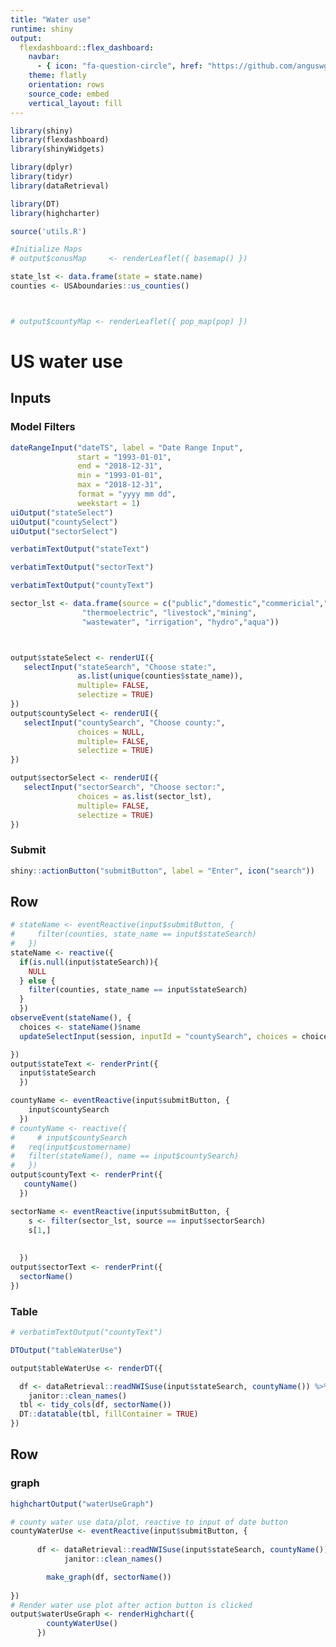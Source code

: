 ```yaml
---
title: "Water use"
runtime: shiny
output: 
  flexdashboard::flex_dashboard:
    navbar:
      - { icon: "fa-question-circle", href: "https://github.com/anguswg-ucsb/water_use", align: right }
    theme: flatly
    orientation: rows
    source_code: embed
    vertical_layout: fill
---
```



```r
library(shiny)
library(flexdashboard)
library(shinyWidgets)

library(dplyr)
library(tidyr)
library(dataRetrieval)

library(DT)
library(highcharter)

source('utils.R')
```


```r
#Initialize Maps 
# output$conusMap     <- renderLeaflet({ basemap() })

state_lst <- data.frame(state = state.name)
counties <- USAboundaries::us_counties()



# output$countyMap <- renderLeaflet({ pop_map(pop) })

```

US water use {data-icon="fa-tint"}
=====================================

Inputs {.sidebar}
-------------------------------------

### Model Filters
```r
dateRangeInput("dateTS", label = "Date Range Input",
               start = "1993-01-01",
               end = "2018-12-31",
               min = "1993-01-01",
               max = "2018-12-31",
               format = "yyyy mm dd",
               weekstart = 1)
uiOutput("stateSelect")
uiOutput("countySelect")
uiOutput("sectorSelect")

verbatimTextOutput("stateText")

verbatimTextOutput("sectorText")

verbatimTextOutput("countyText")

```

```r
sector_lst <- data.frame(source = c("public","domestic","commericial","industrial",
                "thermoelectric", "livestock","mining",
                "wastewater", "irrigation", "hydro","aqua"))



output$stateSelect <- renderUI({
   selectInput("stateSearch", "Choose state:",
               as.list(unique(counties$state_name)),
               multiple= FALSE,
               selectize = TRUE)
})
output$countySelect <- renderUI({
   selectInput("countySearch", "Choose county:",
               choices = NULL,
               multiple= FALSE,
               selectize = TRUE)
})

output$sectorSelect <- renderUI({
   selectInput("sectorSearch", "Choose sector:",
               choices = as.list(sector_lst),
               multiple= FALSE,
               selectize = TRUE)
})

```

### **Submit**
```r
shiny::actionButton("submitButton", label = "Enter", icon("search"))
```

Row
-----------------------------------------------
```r
# stateName <- eventReactive(input$submitButton, {
#     filter(counties, state_name == input$stateSearch)
#   })
stateName <- reactive({
  if(is.null(input$stateSearch)){
    NULL
  } else {
    filter(counties, state_name == input$stateSearch)
  }
  })
observeEvent(stateName(), {
  choices <- stateName()$name
  updateSelectInput(session, inputId = "countySearch", choices = choices)

})
output$stateText <- renderPrint({
  input$stateSearch
  })

countyName <- eventReactive(input$submitButton, {
    input$countySearch
  })
# countyName <- reactive({
#     # input$countySearch
#   req(input$customername)
#   filter(stateName(), name == input$countySearch)
#   })
output$countyText <- renderPrint({
   countyName()
  })

sectorName <- eventReactive(input$submitButton, {
    s <- filter(sector_lst, source == input$sectorSearch) 
    s[1,]
  
    
  })
output$sectorText <- renderPrint({
  sectorName()
})
```


### Table
```r

# verbatimTextOutput("countyText")

DTOutput("tableWaterUse")
```

```r
output$tableWaterUse <- renderDT({

  df <- dataRetrieval::readNWISuse(input$stateSearch, countyName()) %>%
    janitor::clean_names()
  tbl <- tidy_cols(df, sectorName())
  DT::datatable(tbl, fillContainer = TRUE)
})
```

Row
----------------------------------------------
### graph
```r
highchartOutput("waterUseGraph")
```

```r
# county water use data/plot, reactive to input of date button
countyWaterUse <- eventReactive(input$submitButton, {
    
      df <- dataRetrieval::readNWISuse(input$stateSearch, countyName()) %>%
            janitor::clean_names()

        make_graph(df, sectorName())
  
})
# Render water use plot after action button is clicked
output$waterUseGraph <- renderHighchart({
        countyWaterUse()
      })
```













